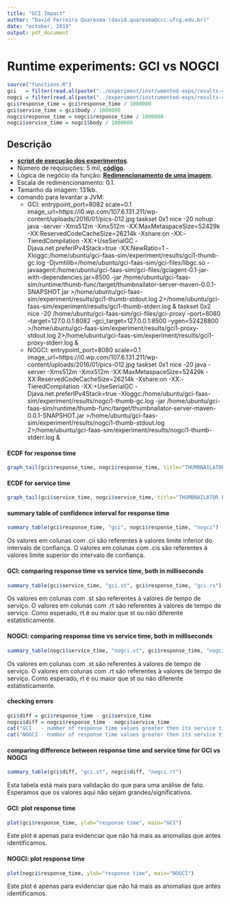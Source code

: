 ```yaml
---
title: "GCI Impact"
author: "David Ferreira Quaresma (david.quaresma@ccc.ufcg.edu.br)"
date: "october, 2019"
output: pdf_document
---
```


# Runtime experiments: GCI vs NOGCI
```r
source("functions.R")
gci   = filter(read.al(paste("../experiment/instrumented-exps/results-400kb/", "gci1", ".csv", sep="")), status == 200)
nogci = filter(read.al(paste("../experiment/instrumented-exps/results-400kb/", "nogci1", ".csv", sep="")), status == 200)
gci$response_time = gci$response_time / 1000000
gci$service_time = gci$body / 1000000
nogci$response_time = nogci$response_time / 1000000
nogci$service_time = nogci$body / 1000000
```

## Descrição
- [**script de execução dos experimentos**](https://github.com/dfquaresma/gci-faas-sim/blob/master/experiment/run.sh).
- Número de requisições: 5 mil, [**código**](https://github.com/dfquaresma/gci-faas-sim/blob/master/experiment/workload.go).
- Lógica de negócio da função: [**Redimencionamento de uma imagem**](https://github.com/dfquaresma/gci-faas-sim/blob/master/runtime/thumb-func/src/main/java/com/openfaas/function/Handler.java).
- Escala de redimencionamento: 0.1.
- Tamanho da imagem: 131kb.
- comando para levantar a JVM: 
    - GCI: entrypoint_port=8082 scale=0.1 image_url=https://i0.wp.com/107.6.131.211/wp-content/uploads/2016/01/pics-012.jpg taskset 0x1 nice -20 nohup java -server -Xms512m -Xmx512m -XX:MaxMetaspaceSize=52429k -XX:ReservedCodeCacheSize=26214k -Xshare:on -XX:-TieredCompilation -XX:+UseSerialGC -Djava.net.preferIPv4Stack=true -XX:NewRatio=1 -Xloggc:/home/ubuntu/gci-faas-sim/experiment/results/gci1-thumb-gc.log -Djvmtilib=/home/ubuntu/gci-faas-sim/gci-files/libgc.so -javaagent:/home/ubuntu/gci-faas-sim/gci-files/gciagent-0.1-jar-with-dependencies.jar=8500 -jar /home/ubuntu/gci-faas-sim/runtime/thumb-func/target/thumbnailator-server-maven-0.0.1-SNAPSHOT.jar >/home/ubuntu/gci-faas-sim/experiment/results/gci1-thumb-stdout.log 2>/home/ubuntu/gci-faas-sim/experiment/results/gci1-thumb-stderr.log & taskset 0x2 nice -20 /home/ubuntu/gci-faas-sim/gci-files/gci-proxy --port=8080 --target=127.0.0.1:8082 --gci_target=127.0.0.1:8500 --ygen=52428800 >/home/ubuntu/gci-faas-sim/experiment/results/gci1-proxy-stdout.log 2>/home/ubuntu/gci-faas-sim/experiment/results/gci1-proxy-stderr.log &
    - NOGCI: entrypoint_port=8080 scale=0.1 image_url=https://i0.wp.com/107.6.131.211/wp-content/uploads/2016/01/pics-012.jpg taskset 0x1 nice -20 java -server -Xms512m -Xmx512m -XX:MaxMetaspaceSize=52429k -XX:ReservedCodeCacheSize=26214k -Xshare:on -XX:-TieredCompilation -XX:+UseSerialGC -Djava.net.preferIPv4Stack=true -Xloggc:/home/ubuntu/gci-faas-sim/experiment/results/nogci1-thumb-gc.log -jar /home/ubuntu/gci-faas-sim/runtime/thumb-func/target/thumbnailator-server-maven-0.0.1-SNAPSHOT.jar >/home/ubuntu/gci-faas-sim/experiment/results/nogci1-thumb-stdout.log 2>/home/ubuntu/gci-faas-sim/experiment/results/nogci1-thumb-stderr.log &

#### ECDF for response time
```r
graph_tail(gci$response_time, nogci$response_time, title="THUMBNAILATOR ECDF RESPONSE TIME", x_limit_inf=0, x_limit_sup=220, annotate_y=0.90)
```

#### ECDF for service time
```r
graph_tail(gci$service_time, nogci$service_time, title="THUMBNAILATOR ECDF SERVICE TIME", x_limit_inf=0, x_limit_sup=220, annotate_y=0.90)
```

#### summary table of confidence interval for response time
```r
summary_table(gci$response_time, "gci", nogci$response_time, "nogci")
```
Os valores em colunas com .cii são referentes à valores limite inferior do intervalo de confiança. O valores em colunas com .cis são referentes à valores limite superior do intervalo de confiança.

#### GCI: comparing response time vs service time, both in milliseconds
```r
summary_table(gci$service_time, "gci.st", gci$response_time, "gci.rs")
```
Os valores em colunas com .st são referentes à valores de tempo de serviço. O valores em colunas com .rt são referentes à valores de tempo de serviço. Como esperado, rt é ou maior que st ou não diferente estatísticamente.

#### NOGCI: comparing response time vs service time, both in milliseconds
```r
summary_table(nogci$service_time, "nogci.st", gci$response_time, "nogci.rt")
```
Os valores em colunas com .st são referentes à valores de tempo de serviço. O valores em colunas com .rt são referentes à valores de tempo de serviço. Como esperado, rt é ou maior que st ou não diferente estatísticamente.

#### checking errors
```r
gci$diff = gci$response_time - gci$service_time
nogci$diff = nogci$response_time - nogci$service_time
cat("GCI   - number of response time values greater then its service time values: ", NROW(filter(gci, diff < 0)), "\n")
cat("NOGCI - number of response time values greater then its service time values: ", NROW(filter(nogci, diff < 0)), "\n")
```

#### comparing difference between response time and service time for GCI vs NOGCI
```r
summary_table(gci$diff, "gci.st", nogci$diff, "nogci.rt")
```
Esta tabela está mais para validação do que para uma análise de fato. Esperamos que os valores aqui não sejam grandes/significativos.

#### GCI: plot response time
```r
plot(gci$response_time, ylab="response time", main="GCI")
```
Este plot é apenas para evidenciar que não há mais as anomalias que antes identificamos.

#### NOGCI: plot response time
```r
plot(nogci$response_time, ylab="response time", main="NOGCI")
```
Este plot é apenas para evidenciar que não há mais as anomalias que antes identificamos.

